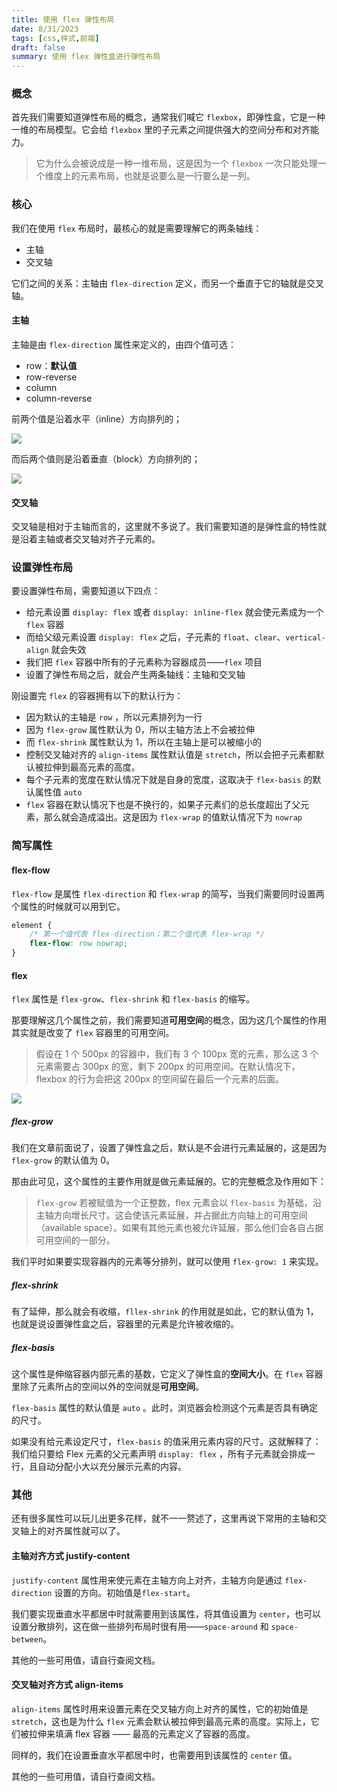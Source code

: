 ```yaml
---
title: 使用 flex 弹性布局
date: 8/31/2023
tags: [css,样式,前端]
draft: false
summary: 使用 flex 弹性盒进行弹性布局
---
```


### 概念

首先我们需要知道弹性布局的概念，通常我们喊它 `flexbox`，即弹性盒，它是一种一维的布局模型。它会给 `flexbox` 里的子元素之间提供强大的空间分布和对齐能力。

> 它为什么会被说成是一种一维布局，这是因为一个 `flexbox` 一次只能处理一个维度上的元素布局，也就是说要么是一行要么是一列。

### 核心

我们在使用 `flex` 布局时，最核心的就是需要理解它的两条轴线：

*   主轴
*   交叉轴

它们之间的关系：主轴由 `flex-direction` 定义，而另一个垂直于它的轴就是交叉轴。

#### 主轴

主轴是由 `flex-direction` 属性来定义的，由四个值可选：

*   row：**默认值**
*   row-reverse
*   column
*   column-reverse

前两个值是沿着水平（inline）方向排列的；

![](https://developer.mozilla.org/en-US/docs/Web/CSS/CSS_Flexible_Box_Layout/Basic_Concepts_of_Flexbox/basics1.png)

而后两个值则是沿着垂直（block）方向排列的；

![](https://developer.mozilla.org/en-US/docs/Web/CSS/CSS_Flexible_Box_Layout/Basic_Concepts_of_Flexbox/basics2.png)

#### 交叉轴

交叉轴是相对于主轴而言的，这里就不多说了。我们需要知道的是弹性盒的特性就是沿着主轴或者交叉轴对齐子元素的。

### 设置弹性布局

要设置弹性布局，需要知道以下四点：

*   给元素设置 `display: flex` 或者 `display: inline-flex` 就会使元素成为一个 `flex` 容器
*   而给父级元素设置 `display: flex` 之后，子元素的 `float`、`clear`、`vertical-align` 就会失效
*   我们把 `flex` 容器中所有的子元素称为容器成员——`flex` 项目
*   设置了弹性布局之后，就会产生两条轴线：主轴和交叉轴

刚设置完 `flex` 的容器拥有以下的默认行为：

*   因为默认的主轴是 `row` ，所以元素排列为一行
*   因为 `flex-grow` 属性默认为 0，所以主轴方法上不会被拉伸
*   而 `flex-shrink` 属性默认为 1，所以在主轴上是可以被缩小的
*   控制交叉轴对齐的 `align-items` 属性默认值是 `stretch`，所以会把子元素都默认被拉伸到最高元素的高度。
*   每个子元素的宽度在默认情况下就是自身的宽度，这取决于 `flex-basis` 的默认属性值 `auto`
*   `flex` 容器在默认情况下也是不换行的，如果子元素们的总长度超出了父元素，那么就会造成溢出。这是因为 `flex-wrap` 的值默认情况下为 `nowrap`

### 简写属性

#### flex-flow

`flex-flow` 是属性 `flex-direction` 和 `flex-wrap` 的简写，当我们需要同时设置两个属性的时候就可以用到它。

```css
element {
    /* 第一个值代表 flex-direction；第二个值代表 flex-wrap */
    flex-flow: row nowrap;
}
```

#### flex

`flex` 属性是 `flex-grow`、`flex-shrink` 和 `flex-basis` 的缩写。

那要理解这几个属性之前，我们需要知道**可用空间**的概念，因为这几个属性的作用其实就是改变了 `flex` 容器里的可用空间。

> 假设在 1 个 500px 的容器中，我们有 3 个 100px 宽的元素，那么这 3 个元素需要占 300px 的宽，剩下 200px 的可用空间。在默认情况下，flexbox 的行为会把这 200px 的空间留在最后一个元素的后面。

![](https://developer.mozilla.org/en-US/docs/Web/CSS/CSS_Flexible_Box_Layout/Basic_Concepts_of_Flexbox/basics7.png)

##### flex-grow

我们在文章前面说了，设置了弹性盒之后，默认是不会进行元素延展的，这是因为 `flex-grow` 的默认值为 0。

那由此可见，这个属性的主要作用就是做元素延展的。它的完整概念及作用如下：

> `flex-grow` 若被赋值为一个正整数，flex 元素会以 `flex-basis` 为基础，沿主轴方向增长尺寸。这会使该元素延展，并占据此方向轴上的可用空间（available space）。如果有其他元素也被允许延展，那么他们会各自占据可用空间的一部分。

我们平时如果要实现容器内的元素等分排列，就可以使用 `flex-grow: 1` 来实现。

##### flex-shrink

有了延伸，那么就会有收缩，`fllex-shrink` 的作用就是如此，它的默认值为 1，也就是说设置弹性盒之后，容器里的元素是允许被收缩的。

##### flex-basis

这个属性是伸缩容器内部元素的基数，它定义了弹性盒的**空间大小**。在 `flex` 容器里除了元素所占的空间以外的空间就是**可用空间**。

`flex-basis` 属性的默认值是 `auto` 。此时，浏览器会检测这个元素是否具有确定的尺寸。

如果没有给元素设定尺寸，`flex-basis` 的值采用元素内容的尺寸。这就解释了：我们给只要给 Flex 元素的父元素声明 `display: flex` ，所有子元素就会排成一行，且自动分配小大以充分展示元素的内容。

### 其他

还有很多属性可以玩儿出更多花样，就不一一赘述了，这里再说下常用的主轴和交叉轴上的对齐属性就可以了。

#### 主轴对齐方式 justify-content

`justify-content` 属性用来使元素在主轴方向上对齐，主轴方向是通过 `flex-direction` 设置的方向。初始值是`flex-start`。

我们要实现垂直水平都居中时就需要用到该属性，将其值设置为 `center`，也可以设置分散排列，这在做一些排列布局时很有用——`space-around` 和 `space-between`。

其他的一些可用值，请自行查阅文档。

#### 交叉轴对齐方式 align-items

`align-items` 属性时用来设置元素在交叉轴方向上对齐的属性，它的初始值是 `stretch`，这也是为什么 `flex` 元素会默认被拉伸到最高元素的高度。实际上，它们被拉伸来填满 flex 容器 —— 最高的元素定义了容器的高度。

同样的，我们在设置垂直水平都居中时，也需要用到该属性的 `center` 值。

其他的一些可用值，请自行查阅文档。

